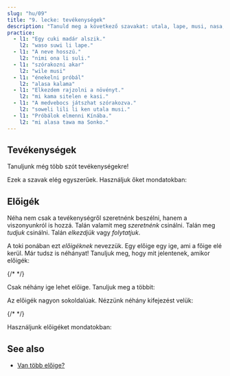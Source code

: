 ```yaml
---
slug: "hu/09"
title: "9. lecke: tevékenységek"
description: "Tanuld meg a következő szavakat: utala, lape, musi, nasa, kalama, wile, ken, alasa!"
practice:
  - l1: "Egy cuki madár alszik."
    l2: "waso suwi li lape."
  - l1: "A neve hosszú."
    l2: "nimi ona li suli."
  - l1: "szórakozni akar"
    l2: "wile musi"
  - l1: "énekelni próbál"
    l2: "alasa kalama"
  - l1: "Elkezdem rajzolni a növényt."
    l2: "mi kama sitelen e kasi."
  - l1: "A medvebocs játszhat szórakozva."
    l2: "soweli lili li ken utala musi."
  - l1: "Próbálok elmenni Kínába."
    l2: "mi alasa tawa ma Sonko."
---
```



## Tevékenységek

Tanuljunk még több szót tevékenységekre!

<List>
  <Word sl="utala" m="harcolni, támadni" />
  <Word sl="lape" m="aludni, pihenni" />
  <Word sl="kalama" m="hangot kiadni; hang" />
  <Word sl="musi" m="szórakozni; vicces, szórakoztató, érdekes" />
  <Word sl="nasa" m="fura, szokatlan, részeg" />
</List>

Ezek a szavak elég egyszerűek. Használjuk őket mondatokban:

<List>
  <Sentence sl="soweli li utala e jan." m="Az állat megtámadt valakit." />
  <Sentence sl="sina lape lon tomo." m="Te otthon alszol." />
  <Sentence sl="nimi ona li nasa tawa mi." m="Az ő neve furcsa számomra." />
  <Sentence
    sl="jan lili li musi tan kalama."
    m="A gyerek szórakozik a hangok miatt."
  />
</List>

## Előigék

Néha nem csak a tevékenységről szeretnénk beszélni, hanem a viszonyunkról is hozzá. Talán valamit meg _szeretnénk_ csinálni. Talán meg _tudjuk_ csinálni. Talán _elkezdjük_ vagy _folytatjuk_.

A toki ponában ezt _előigéknek_ nevezzük. Egy előige egy ige, ami a főige elé kerül. Már tudsz is néhányat! Tanuljuk meg, hogy mit jelentenek, amikor előigék:

<List>
  <Word sl="kama" m="kezd valamit, elkezd valamit, valamivé válik" />
  <Word sl="awen" m="folytatni valamit, még mindig csinálni valamit" />
  {/* <Word sl="sona" m="tudni valamit csinálni" /> */}
</List>

Csak néhány ige lehet előige. Tanuljuk meg a többit:

<List>
  <Word sl="wile" m="akarni valamit csinálni" />
  <Word sl="ken" m="tud valamit csinálni, képes valamit csinálni" />
  <Word sl="alasa" m="próbál valamit csinálni" />
</List>

Az előigék nagyon sokoldalúak. Nézzünk néhány kifejezést velük:

<List>
  <Word sl="wile lape" m="aludni akarni" />
  <Word sl="awen pona" m="jónak maradni" />
  <Word sl="kama sona" m="bölccsé válni, tanulni" />
  {/* <Word sl="sona sitelen" m="rajzolni tudni" /> */}
  <Word sl="alasa kama wawa" m="megpróbálni erőssé válni" />
</List>

Használjunk előigéket mondatokban:

<List>
  <Sentence sl="waso lili li wile lape." m="A kicsi madár aludni akar." />
  <Sentence sl="mi kama sona e toki pona." m="Tanulom a toki ponát." />
  <Sentence sl="sina alasa tawa ma Tosi." m="Te Németországba próbálsz menni." />
  <Sentence
    sl="toki ona li awen nasa tawa mi."
    m="Az ő beszéde kicsit furcsa számomra."
  />
</List>

<Practice exercises={frontmatter.practice} client:load />

## See also
* [Van több előige?](hu/more-preverbs/)

